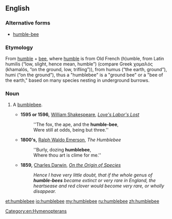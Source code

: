 ==English==

===Alternative forms===
* [[humble-bee]]

===Etymology===
From [[humble]] + [[bee]], where [[humble]] is from Old French (h)umble, from Latin humilis (“low, slight, hence mean, humble”) (compare Greek χαμαλός (khamalós, “on the ground, low, trifling”)), from humus (“the earth, ground”), humi (“on the ground”), thus a "humblebee" is a "ground bee" or a "bee of the earth," based on many species nesting in underground burrows.

===Noun===
{{en-noun}}

# {{context|obsolete|lang=en}} A [[bumblebee]].
#* '''1595 or 1596,''' [[w:William Shakespeare|William Shakespeare]], ''[[s:Love's Labor's Lost|Love's Labor's Lost]]''
#*: ''The fox, the ape, and the '''humble-bee''',
#*: Were still at odds, being but three.''
#* '''1800's,''' [[w:Ralph Waldo Emerson|Ralph Waldo Emerson]], ''The Humblebee''
#*: ''Burly, dozing '''humblebee''',
#*: Where thou art is clime for me.''
#* '''1859,''' [[w:Charles Darwin|Charles Darwin]], ''[[s:On the Origin of Species|On the Origin of Species]]''
#*: ''Hence I have very little doubt, that if the whole genus of '''humble-bees''' became extinct or very rare in England, the heartsease and red clover would become very rare, or wholly disappear.''

[[Category:en:Hymenopterans]]

[[et:humblebee]]
[[io:humblebee]]
[[my:humblebee]]
[[ru:humblebee]]
[[zh:humblebee]]